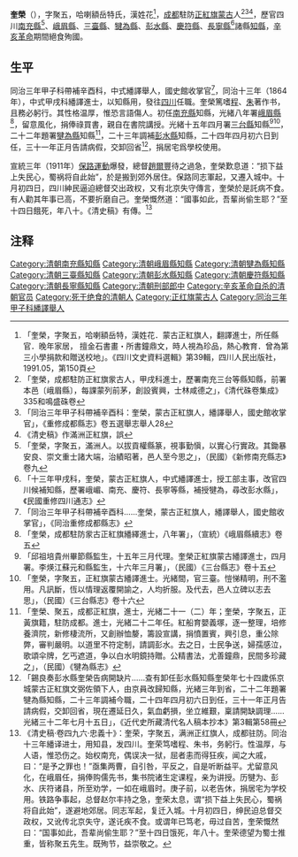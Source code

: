 {{明清人物信息框
| 姓名 = 奎榮
| 原名 = 
| 圖片名稱= 
| 圖片大小 = 200px
| 圖片說明 = 
| 最高職務 = 四川慶符縣知縣
| 國家 = 大清
| 籍貫 = 
| 族裔 = 
| 旗籍 = 
| 字號 = 字聚五
| 諡號 = 
| 出生日期 = [[道光|道光]]十三年（1833年）
| 出生地點 = 大清[[四川|四川]][[成都|成都]]
| 逝世日期 = [[宣統|宣統]]三年十月十四日（1911年12月4日）
| 逝世地點 = {{QING-1889}}[[四川|四川]][[成都|成都]]
| 墓葬 =
| 配偶 =
| 親屬 = 
| 出身 = 
* 同治十三年（1864年）甲戌科繙譯進士
| 經歷 = 
| 著作 =
}}

'''奎榮'''（{{bd|1832年||1911年|12月4日|catIdx=Kui奎}}），字聚五，哈喇額岳特氏，漢姓花<ref>「奎榮，字聚五，哈喇額岳特，漢姓花．蒙古正紅旗人，翻譯進士，所任縣官．晚年家居， 擅金石書畫・所書鐘鼎文，時人視為珍品，熱心教育．曾為第三小學捐款和贈送校地」。《四川文史資料選輯》第39輯，四川人民出版社，1991.05，第150頁</ref>，[[成都|成都]]駐防[[正紅旗|正紅旗]][[蒙古|蒙古]]人<ref>「奎榮，成都駐防正紅旗䝉古人，甲戌科進士，歷署南充三台等縣知縣，前署本邑〔峨眉縣〕，每課蒙列前茅，創設賓興，士林咸德之」，《清代硃卷集成》335和鳴盛硃卷</ref><ref>「同治三年甲子科帶補辛酉科：奎榮，蒙古正紅旗人，繙譯舉人，國史館收掌官」，《重修成都縣志》卷五選舉志舉人28</ref><ref>《清史稿》作滿洲正紅旗，誤</ref>，歷官四川[[南充縣|南充縣]]<ref>「奎榮，字聚五，滿洲人。以拔貢權縣篆，視事勤愼，以實心行實政。其鋤暴安良、崇文重士諸大端，治績昭著，邑人至今思之」，（民國）《新修南充縣志》卷九</ref>、[[峨眉縣|峨眉縣]]、[[三臺縣|三臺縣]]、[[犍為縣|犍為縣]]、[[彭水縣|彭水縣]]、[[慶符縣|慶符縣]]、[[長寧縣|長寧縣]]<ref>「十三年甲戌科，奎榮，蒙古正紅旗人，中式繙譯進士，授工部主事，改官四川候補知縣，歷署峨嵋、南充、慶符、長寧等縣，補授犍為，尋改彭水縣」，《民國重修四川通志》</ref>諸縣[[知縣|知縣]]，[[辛亥革命|辛亥革命]]期間絕食殉國。

== 生平 ==
同治三年甲子科帶補辛酉科，中式繙譯舉人，國史館收掌官<ref>「同治三年甲子科帶補辛酉科……奎榮，蒙古正紅旗人，繙譯舉人，國史館收掌官」，《同治重修成都縣志》</ref>，同治十三年（1864年），中式甲戌科繙譯進士，以知縣用，發往[[四川|四川]]任職。奎榮篤嗜[[程頤|程]]、[[朱熹|朱]]著作书，且務必躬行。其性格温厚，惟恐言語傷人。初任[[南充縣|南充縣]]知縣，光緒八年署[[峨眉縣|峨眉縣]]<ref>「奎榮，成都駐防䝉古正紅旗繙繹進士，八年署」，（宣統）《峨眉縣續志》卷五</ref>，留意風化，捐俸祿買書，親自在書院講授。光緒十五年四月署[[三台縣|三台縣]]知縣<ref>「邱祖培貴州畢節縣監生，十五年三月代理。奎榮正紅旗蒙古繙譯進士，四月署。李煐江蘇元和縣監生，十六年三月署」，（民國）《三台縣志》卷十五</ref><ref>「奎榮，字聚五，正紅旗蒙古繙譯進士。光緒間，官三臺。愷悌精明，刑不濫用。凡訊斷，恆以情理返覆開諭之，人均折服。及代去，邑人立碑以志去思」，（民國）《三台縣志》卷十六</ref>，二十二年題署[[犍為縣|犍為縣]]知縣<ref>「奎榮、聚五，成都正紅旗，進士，光緒二十一（二）年；奎榮，字聚五，正黃旗籍，駐防成都。進士，光緒二十二年任。紅船育嬰義塚，逐一整理，培修養濟院，新修棲流所，又創辦恤嫠，籌設宣講，捐憤置賓，興引息，重公除弊，審判嚴明。以道里不符定制，請調彭水。去之日，士民争送，婦孺感泣，歌頌伞牌，乞丐遮道，争以白水明鏡持贈。公精書法，尤善鐘鼎，民間多珍藏之」，（民國）《犍為縣志》</ref>，二十三年調補[[彭水縣|彭水縣]]知縣，二十四年四月初六日到任，三十一年正月告請病假，交卸回省<ref>「錫良奏彭水縣奎榮告病開缺片……查有卸任彭水縣知縣奎榮年七十四歲係京城蒙古正紅旗文弼佐領下人，由京員改歸知縣，光緒三年到省，二十二年題署犍為縣知縣，二十三年調補今職，二十四年四月初六日到任，三十一年正月告請病假，交卸回省，現在遷延日久，氣血虧損，坐立維艱，稟請開缺調理……光緒三十二年七月十五日」，《近代史所藏清代名人稿本抄本》第3輯第58冊</ref>，捐居宅爲學校使用。

宣統三年（1911年）[[保路運動|保路運動]]爆發，總督[[趙爾豐|趙爾豐]]待之過急，奎榮歎息道：“损下益上失民心，蜀祸将自此始”，於是搬到郊外居住。保路同志軍起，又遷入城中。十月初四日，四川紳民逼迫總督交出政权，又有北京失守傳言，奎榮於是託病不食。有人勸其年事已高，不要折磨自己。奎榮慨然道：“國事如此，吾輩尚偷生耶？”至十四日餓死，年八十。《清史稿》有傳。<ref>《清史稿·卷四九六·忠義十》：奎荣，字聚五，满洲正红旗人，成都驻防。同治十三年繙译进士，用知县，发四川。奎荣笃嗜程、朱书，务躬行。性温厚，与人语，惟恐伤之。始权南充，偶误决一狱，屈者恚而得狂疾，闻之大戚，曰：“是予之罪也！”亟集两曹，自引咎，平反之，自是听断益平。尤留意风化，在峨眉任，捐俸购儒先书，集书院诸生定课程，亲为讲授。历犍为、彭水、庆符诸县，所至劝学，一如在峨眉时。庚子前，以老告休，捐居宅为学校用。铁路争事起，总督赵尔丰持之急，奎荣太息，谓“损下益上失民心，蜀祸将自此始”，遂避地郊居。同志军起，复迁入城。十月初四日，绅民迫总督交政权，又讹传北京失守，遂讬疾不食。或谓年已笃老，毋过自苦，奎荣慨然曰：“国事如此，吾辈尚偷生耶？”至十四日饿死，年八十。奎荣德望为蜀士推重，皆称聚五先生。既殉节，益崇敬之。</ref>

== 注释 ==
{{reflist}}
{{同治十三年甲戌科繙譯進士金榜}}
[[Category:清朝南充縣知縣|Category:清朝南充縣知縣]]
[[Category:清朝峨眉縣知縣|Category:清朝峨眉縣知縣]]
[[Category:清朝犍為縣知縣|Category:清朝犍為縣知縣]]
[[Category:清朝三臺縣知縣|Category:清朝三臺縣知縣]]
[[Category:清朝彭水縣知縣|Category:清朝彭水縣知縣]]
[[Category:清朝慶符縣知縣|Category:清朝慶符縣知縣]]
[[Category:清朝長寧縣知縣|Category:清朝長寧縣知縣]]
[[Category:清朝刑部郎中|Category:清朝刑部郎中]]
[[Category:辛亥革命自杀的清朝官员|Category:辛亥革命自杀的清朝官员]]
[[Category:死于绝食的清朝人|Category:死于绝食的清朝人]]
[[Category:正红旗蒙古人|Category:正红旗蒙古人]]
[[Category:同治三年甲子科繙譯舉人|Category:同治三年甲子科繙譯舉人]]